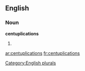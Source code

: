 
==English==

===Noun===
'''centuplications'''

# {{plural of|[[centuplication]]}}

[[Category:English plurals]]

[[ar:centuplications]]
[[fr:centuplications]]